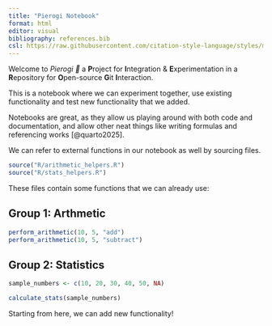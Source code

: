 ```yaml
---
title: "Pierogi Notebook"
format: html
editor: visual
bibliography: references.bib
csl: https://raw.githubusercontent.com/citation-style-language/styles/master/nature.csl
---
```


Welcome to *Pierogi 🥟* a **P**roject for **I**ntegration & **E**xperimentation in a **R**epository for **O**pen-source **G**it **I**nteraction.

This is a notebook where we can experiment together, use existing functionality and test new functionality that we added.

Notebooks are great, as they allow us playing around with both code and documentation, and allow other neat things like writing formulas and referencing works [@quarto2025].

We can refer to external functions in our notebook as well by sourcing files.

```r
source("R/arithmetic_helpers.R")
source("R/stats_helpers.R")
```

These files contain some functions that we can already use:

## Group 1: Arthmetic

```r
perform_arithmetic(10, 5, "add")
perform_arithmetic(10, 5, "subtract")
```

## Group 2: Statistics

```r
sample_numbers <- c(10, 20, 30, 40, 50, NA)

calculate_stats(sample_numbers)
```

Starting from here, we can add new functionality!
